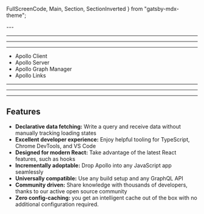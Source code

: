   FullScreenCode,
  Main,
  Section,
  SectionInverted
} from "gatsby-mdx-theme";

<FirstSlide></FirstSlide>
<Head>
  <title>Apollo Client</title>
  <link
    rel="shortcut icon"
    type="image/png"
    href="https://encrypted-tbn0.gstatic.com/images?q=tbn%3AANd9GcQUlZ6bs790eTC5Wl6fUJoBmc2xqG7_bGEP8Er4f2XEebG8Ibx4"
  />
</Head>
---
<SecondSlide></SecondSlide>

---

<ThirdSlide></ThirdSlide>

---

<FourthSlide></FourthSlide>

---

<FifthSlide></FifthSlide>

- Apollo Client
- Apollo Server
- Apollo Graph Manager
- Apollo Links

---

<SixthSlide></SixthSlide>

---
<SeventhSlide></SeventhSlide>

---

<EighthSlide>

  ## Features

- **Declarative data fetching:** Write a query and receive data without manually tracking loading states
- **Excellent developer experience:** Enjoy helpful tooling for TypeScript, Chrome DevTools, and VS Code
- **Designed for modern React:** Take advantage of the latest React features, such as hooks
- **Incrementally adoptable:** Drop Apollo into any JavaScript app seamlessly
- **Universally compatible:** Use any build setup and any GraphQL API
- **Community driven:** Share knowledge with thousands of developers, thanks to our active open source community
- **Zero config-caching:** you get an intelligent cache out of the box with no additional configuration required.

</EighthSlide>
